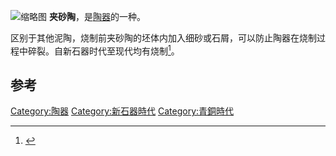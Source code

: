 [[File:夹砂红陶连体鬳甗，马鞍遗址.jpg|缩略图]]
'''夹砂陶'''，是[[陶器|陶器]]的一种。

区别于其他泥陶，烧制前夹砂陶的坯体内加入细砂或石屑，可以防止陶器在烧制过程中碎裂。自新石器时代至现代均有烧制<ref>{{Cite book|title=中国陶瓷辞典|last=许绍银，许可编|first=|publisher=北京：中国文史出版社|year=2013年5月|isbn=978-7-5034-3955-1|location=|pages=21}}</ref>。

==参考==
{{reflist}}
[[Category:陶器|Category:陶器]]
[[Category:新石器時代|Category:新石器時代]]
[[Category:青銅時代|Category:青銅時代]]
